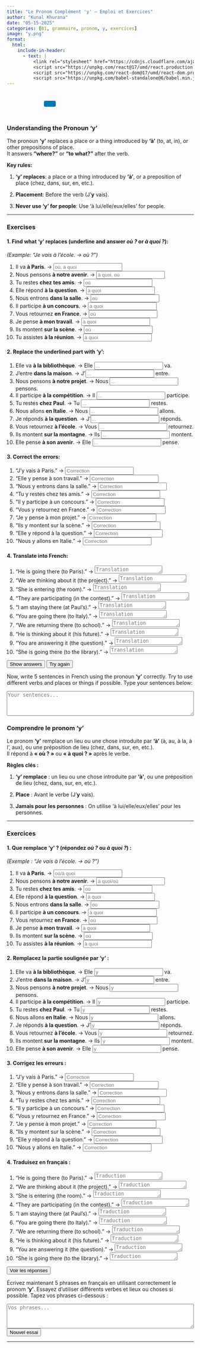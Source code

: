```yaml
---
title: "Le Pronom Complément 'y' – Emploi et Exercices"
author: "Kunal Khurana"
date: "05-15-2025"
categories: [B1, grammaire, pronom, y, exercices]
image: "y.png"
format:
  html:
    include-in-header:
      - text: |
          <link rel="stylesheet" href="https://cdnjs.cloudflare.com/ajax/libs/font-awesome/6.0.0/css/all.min.css">
          <script src="https://unpkg.com/react@17/umd/react.production.min.js"></script>
          <script src="https://unpkg.com/react-dom@17/umd/react-dom.production.min.js"></script>
          <script src="https://unpkg.com/babel-standalone@6/babel.min.js"></script>
---
```


::: {style="text-align: left; padding: 10px;"}
<a href="mailto:frenchwithkunal@gmail.com" target="_blank" style="margin: 0 10px; color: #000;"><i class="fas fa-envelope fa-lg"></i></a> <a href="https://www.instagram.com/frenchwithkunal" target="_blank" style="margin: 0 10px; color: #E1306C;"><i class="fab fa-instagram fa-lg"></i></a> <a href="https://frenchwithkunal.ca" target="_blank" style="margin: 0 10px; color: #0077b5;"><i class="fas fa-globe fa-lg"></i></a> <a href="https://whatsapp.com/channel/0029Vb57n2e7dmegpjYpyi3V" target="_blank" style="margin: 0 10px; color: #25D366;"><i class="fab fa-whatsapp fa-lg"></i></a> <button onclick="copyLink()" style="background-color: #0077b5; color: white; padding: 8px 16px; border: none; border-radius: 4px; cursor: pointer; margin-left: 10px;"> <i class="fas fa-copy"></i> </button> [Link copied!]{#copy-message style="margin-left: 10px; color: green; display: none;"}
:::

::: {#react-root}
:::

```{=html}
<script type="text/babel">
 const ProfilePage = () => {
  const { useState, useEffect } = React;
  const [redirectCounter, setRedirectCounter] = useState(4);
  const [isRedirecting, setIsRedirecting] = useState(false);

  const isFrench = document.documentElement.lang === "fr";

  const translations = {
    noAccess: isFrench 
      ? "Vous n'avez pas accès à cette page. Si vous pensez que vous avez accès, veuillez <a href='https://frenchwithkunal.ca/login.html'>vous connecter</a>."
      : "You don't have access to this page. If you think you have, kindly <a href='https://frenchwithkunal.ca/login.html'>login</a>.",
    subscribe: isFrench
      ? "Veuillez vous abonner pour obtenir l'accès."
      : "Please subscribe to gain access.",
    redirecting: isFrench
      ? `Redirection vers la page d'abonnement dans ${redirectCounter} secondes...`
      : `Redirecting to subscription page in ${redirectCounter} seconds...`
  };

  const refreshToken = async () => {
    const storedRefreshToken = localStorage.getItem("refreshToken");

    if (!storedRefreshToken) {
      window.location.href = "/login.html";
      return null;
    }

    try {
      const response = await fetch("https://frenchwithkunal-cdf6ea3f88ce.herokuapp.com/api/v1/auth/refresh-token", {
        method: "POST",
        headers: {
          "Content-Type": "application/json",
        },
        body: JSON.stringify({ refreshToken: storedRefreshToken }),
      });

      if (!response.ok) {
        localStorage.removeItem("accessToken");
        localStorage.removeItem("refreshToken");
        window.location.href = "/login.html";
        return null;
      }

      const data = await response.json();
      localStorage.setItem("accessToken", data.accessToken);
      return data.accessToken;
    } catch (error) {
      localStorage.removeItem("accessToken");
      localStorage.removeItem("refreshToken");
      window.location.href = "/login.html";
      return null;
    }
  };

  const fetchWithAuth = async (url, options = {}) => {
    let accessToken = localStorage.getItem("accessToken");

    options.headers = {
      ...options.headers,
      Authorization: `Bearer ${accessToken}`,
      "Content-Type": "application/json",
    };

    let response = await fetch(url, options);

    if (response.status === 401) {
      console.log("Access token expired, attempting to refresh...");

      // Refresh token
      accessToken = await refreshToken();

      if (!accessToken) return null;

      options.headers.Authorization = `Bearer ${accessToken}`;
      response = await fetch(url, options);
    }

    return response.json();
  };

  const showNoAccessMessage = () => {
    setIsRedirecting(true);
    
    const noAccessMessage = `
      <div style="text-align: center; padding: 20px;">
        <h2>${translations.noAccess}</h2>
        <p>${translations.subscribe}</p>
        <p>${translations.redirecting}</p>
      </div>
    `;
    document.body.innerHTML = noAccessMessage;
    
    // Start countdown and redirect
    const redirectInterval = setInterval(() => {
      setRedirectCounter((prev) => {
        const newCounter = prev - 1;
        if (newCounter <= 0) {
          clearInterval(redirectInterval);
          window.location.href = "https://learn.frenchwithkunal.ca/subscription";
        }
        
        // Update the countdown text
        const countdownElement = document.querySelector('p:last-child');
        if (countdownElement) {
          countdownElement.textContent = isFrench
            ? `Redirection vers la page d'abonnement dans ${newCounter} secondes...`
            : `Redirecting to subscription page in ${newCounter} seconds...`;
        }
        
        return newCounter;
      });
    }, 1000);
  };

  useEffect(() => {
    const storedToken = localStorage.getItem('accessToken');

    if(!storedToken) {
      showNoAccessMessage();
    } else {
      const fetchData = async() => {
        const data = await fetchWithAuth("https://frenchwithkunal-cdf6ea3f88ce.herokuapp.com/api/v1/auth/me", {
          method: "POST",
        });

        if (data && data.data && data.data.hasAccess) {
          console.log(data);
        } else {
          showNoAccessMessage();
        }
      };
      fetchData();
    }
  }, []);

  return (
    <div></div>
  );
};

ReactDOM.render(
  <ProfilePage />,
  document.getElementById('react-root')
);
 </script>
```

::: {.content-visible when-profile="english"}

### Understanding the Pronoun 'y'

The pronoun **'y'** replaces a place or a thing introduced by **'à'** (to, at, in), or other prepositions of place.  
It answers **"where?"** or **"to what?"** after the verb.

**Key rules:**

1. **'y' replaces**: a place or a thing introduced by **'à'**, or a preposition of place (chez, dans, sur, en, etc.).

2. **Placement**: Before the verb (J’**y** vais).

3. **Never use 'y' for people**: Use 'à lui/elle/eux/elles' for people.

---

### Exercises

#### 1. Find what 'y' replaces (underline and answer *où ?* or *à quoi ?*):
*(Example: "Je vais à l'école. → où ?")*

1. Il va **à Paris**. → <input type="text" placeholder="où, à quoi" oninput="checkAnswer(this, 'où')"><span style="margin-left:10px;"></span>
2. Nous pensons **à notre avenir**. → <input type="text" placeholder="à quoi, où" oninput="checkAnswer(this, 'à quoi')"><span style="margin-left:10px;"></span>
3. Tu restes **chez tes amis**. → <input type="text" placeholder="où" oninput="checkAnswer(this, 'où')"><span style="margin-left:10px;"></span>
4. Elle répond **à la question**. → <input type="text" placeholder="à quoi" oninput="checkAnswer(this, 'à quoi')"><span style="margin-left:10px;"></span>
5. Nous entrons **dans la salle**. → <input type="text" placeholder="où" oninput="checkAnswer(this, 'où')"><span style="margin-left:10px;"></span>
6. Il participe **à un concours**. → <input type="text" placeholder="à quoi" oninput="checkAnswer(this, 'à quoi')"><span style="margin-left:10px;"></span>
7. Vous retournez **en France**. → <input type="text" placeholder="où" oninput="checkAnswer(this, 'où')"><span style="margin-left:10px;"></span>
8. Je pense **à mon travail**. → <input type="text" placeholder="à quoi" oninput="checkAnswer(this, 'à quoi')"><span style="margin-left:10px;"></span>
9. Ils montent **sur la scène**. → <input type="text" placeholder="où" oninput="checkAnswer(this, 'où')"><span style="margin-left:10px;"></span>
10. Tu assistes **à la réunion**. → <input type="text" placeholder="à quoi" oninput="checkAnswer(this, 'à quoi')"><span style="margin-left:10px;"></span>

#### 2. Replace the underlined part with 'y':

1. Elle va **à la bibliothèque**. → Elle <input type="text" placeholder="..." oninput="checkAnswer(this, 'y')"> va.<span style="margin-left:10px;"></span>
2. J’entre **dans la maison**. → J’<input type="text" placeholder="..." oninput="checkAnswer(this, 'y')"> entre.<span style="margin-left:10px;"></span>
3. Nous pensons **à notre projet**. → Nous <input type="text" placeholder="..." oninput="checkAnswer(this, 'y')"> pensons.<span style="margin-left:10px;"></span>
4. Il participe **à la compétition**. → Il <input type="text" placeholder="..." oninput="checkAnswer(this, 'y')"> participe.<span style="margin-left:10px;"></span>
5. Tu restes **chez Paul**. → Tu <input type="text" placeholder="..." oninput="checkAnswer(this, 'y')"> restes.<span style="margin-left:10px;"></span>
6. Nous allons **en Italie**. → Nous <input type="text" placeholder="..." oninput="checkAnswer(this, 'y')"> allons.<span style="margin-left:10px;"></span>
7. Je réponds **à la question**. → J’<input type="text" placeholder="..." oninput="checkAnswer(this, 'y')"> réponds.<span style="margin-left:10px;"></span>
8. Vous retournez **à l’école**. → Vous <input type="text" placeholder="..." oninput="checkAnswer(this, 'y')"> retournez.<span style="margin-left:10px;"></span>
9. Ils montent **sur la montagne**. → Ils <input type="text" placeholder="..." oninput="checkAnswer(this, 'y')"> montent.<span style="margin-left:10px;"></span>
10. Elle pense **à son avenir**. → Elle <input type="text" placeholder="..." oninput="checkAnswer(this, 'y')"> pense.<span style="margin-left:10px;"></span>

#### 3. Correct the errors:

1. "J’y vais à Paris." → <input type="text" placeholder="Correction" oninput="checkAnswer(this, 'J’y vais.')"><span style="margin-left:10px;"></span>
2. "Elle y pense à son travail." → <input type="text" placeholder="Correction" oninput="checkAnswer(this, 'Elle y pense.')"><span style="margin-left:10px;"></span>
3. "Nous y entrons dans la salle." → <input type="text" placeholder="Correction" oninput="checkAnswer(this, 'Nous y entrons.')"><span style="margin-left:10px;"></span>
4. "Tu y restes chez tes amis." → <input type="text" placeholder="Correction" oninput="checkAnswer(this, 'Tu y restes.')"><span style="margin-left:10px;"></span>
5. "Il y participe à un concours." → <input type="text" placeholder="Correction" oninput="checkAnswer(this, 'Il y participe.')"><span style="margin-left:10px;"></span>
6. "Vous y retournez en France." → <input type="text" placeholder="Correction" oninput="checkAnswer(this, 'Vous y retournez.')"><span style="margin-left:10px;"></span>
7. "Je y pense à mon projet." → <input type="text" placeholder="Correction" oninput="checkAnswer(this, 'J’y pense.')"><span style="margin-left:10px;"></span>
8. "Ils y montent sur la scène." → <input type="text" placeholder="Correction" oninput="checkAnswer(this, 'Ils y montent.')"><span style="margin-left:10px;"></span>
9. "Elle y répond à la question." → <input type="text" placeholder="Correction" oninput="checkAnswer(this, 'Elle y répond.')"><span style="margin-left:10px;"></span>
10. "Nous y allons en Italie." → <input type="text" placeholder="Correction" oninput="checkAnswer(this, 'Nous y allons.')"><span style="margin-left:10px;"></span>

#### 4. Translate into French:

1. "He is going there (to Paris)." → <textarea placeholder="Translation" rows="1" oninput="checkTranslation(this, 'Il y va.')"></textarea><span style="margin-left:10px;"></span>
2. "We are thinking about it (the project)." → <textarea placeholder="Translation" rows="1" oninput="checkTranslation(this, 'Nous y pensons.')"></textarea><span style="margin-left:10px;"></span>
3. "She is entering (the room)." → <textarea placeholder="Translation" rows="1" oninput="checkTranslation(this, 'Elle y entre.')"></textarea><span style="margin-left:10px;"></span>
4. "They are participating (in the contest)." → <textarea placeholder="Translation" rows="1" oninput="checkTranslation(this, 'Ils y participent.')"></textarea><span style="margin-left:10px;"></span>
5. "I am staying there (at Paul’s)." → <textarea placeholder="Translation" rows="1" oninput="checkTranslation(this, 'J’y reste.')"></textarea><span style="margin-left:10px;"></span>
6. "You are going there (to Italy)." → <textarea placeholder="Translation" rows="1" oninput="checkTranslation(this, 'Tu y vas.')"></textarea><span style="margin-left:10px;"></span>
7. "We are returning there (to school)." → <textarea placeholder="Translation" rows="1" oninput="checkTranslation(this, 'Nous y retournons.')"></textarea><span style="margin-left:10px;"></span>
8. "He is thinking about it (his future)." → <textarea placeholder="Translation" rows="1" oninput="checkTranslation(this, 'Il y pense.')"></textarea><span style="margin-left:10px;"></span>
9. "You are answering it (the question)." → <textarea placeholder="Translation" rows="1" oninput="checkTranslation(this, 'Tu y réponds.')"></textarea><span style="margin-left:10px;"></span>
10. "She is going there (to the library)." → <textarea placeholder="Translation" rows="1" oninput="checkTranslation(this, 'Elle y va.')"></textarea><span style="margin-left:10px;"></span>

<button onclick="showAnswers()">Show answers</button>
<button onclick="refreshPage()">Try again</button>

<p>
Now, write 5 sentences in French using the pronoun <strong>'y'</strong> correctly. Try to use different verbs and places or things if possible. Type your sentences below:
</p>
<textarea rows="4" style="width:100%;" placeholder="Your sentences..."></textarea>


:::

::: {.content-visible when-profile="french"}

### Comprendre le pronom 'y'

Le pronom **'y'** remplace un lieu ou une chose introduite par **'à'** (à, au, à la, à l’, aux), ou une préposition de lieu (chez, dans, sur, en, etc.).  
Il répond à **« où ? »** ou **« à quoi ? »** après le verbe.

**Règles clés :**

1. **'y' remplace** : un lieu ou une chose introduite par **'à'**, ou une préposition de lieu (chez, dans, sur, en, etc.).

2. **Place** : Avant le verbe (J’**y** vais).

3. **Jamais pour les personnes** : On utilise 'à lui/elle/eux/elles' pour les personnes.

---

### Exercices

#### 1. Que remplace 'y' ? (répondez *où ?* ou *à quoi ?*) :
*(Exemple : "Je vais à l'école. → où ?")*

1. Il va **à Paris**. → <input type="text" placeholder="où/à quoi" oninput="checkAnswer(this, 'où')"><span style="margin-left:10px;"></span>
2. Nous pensons **à notre avenir**. → <input type="text" placeholder="à quoi/où" oninput="checkAnswer(this, 'à quoi')"><span style="margin-left:10px;"></span>
3. Tu restes **chez tes amis**. → <input type="text" placeholder="où" oninput="checkAnswer(this, 'où')"><span style="margin-left:10px;"></span>
4. Elle répond **à la question**. → <input type="text" placeholder="à quoi" oninput="checkAnswer(this, 'à quoi')"><span style="margin-left:10px;"></span>
5. Nous entrons **dans la salle**. → <input type="text" placeholder="où" oninput="checkAnswer(this, 'où')"><span style="margin-left:10px;"></span>
6. Il participe **à un concours**. → <input type="text" placeholder="à quoi" oninput="checkAnswer(this, 'à quoi')"><span style="margin-left:10px;"></span>
7. Vous retournez **en France**. → <input type="text" placeholder="où" oninput="checkAnswer(this, 'où')"><span style="margin-left:10px;"></span>
8. Je pense **à mon travail**. → <input type="text" placeholder="à quoi" oninput="checkAnswer(this, 'à quoi')"><span style="margin-left:10px;"></span>
9. Ils montent **sur la scène**. → <input type="text" placeholder="où" oninput="checkAnswer(this, 'où')"><span style="margin-left:10px;"></span>
10. Tu assistes **à la réunion**. → <input type="text" placeholder="à quoi" oninput="checkAnswer(this, 'à quoi')"><span style="margin-left:10px;"></span>

#### 2. Remplacez la partie soulignée par 'y' :

1. Elle va **à la bibliothèque**. → Elle <input type="text" placeholder="y" oninput="checkAnswer(this, 'y')"> va.<span style="margin-left:10px;"></span>
2. J’entre **dans la maison**. → J’<input type="text" placeholder="y" oninput="checkAnswer(this, 'y')"> entre.<span style="margin-left:10px;"></span>
3. Nous pensons **à notre projet**. → Nous <input type="text" placeholder="y" oninput="checkAnswer(this, 'y')"> pensons.<span style="margin-left:10px;"></span>
4. Il participe **à la compétition**. → Il <input type="text" placeholder="y" oninput="checkAnswer(this, 'y')"> participe.<span style="margin-left:10px;"></span>
5. Tu restes **chez Paul**. → Tu <input type="text" placeholder="y" oninput="checkAnswer(this, 'y')"> restes.<span style="margin-left:10px;"></span>
6. Nous allons **en Italie**. → Nous <input type="text" placeholder="y" oninput="checkAnswer(this, 'y')"> allons.<span style="margin-left:10px;"></span>
7. Je réponds **à la question**. → J’<input type="text" placeholder="y" oninput="checkAnswer(this, 'y')"> réponds.<span style="margin-left:10px;"></span>
8. Vous retournez **à l’école**. → Vous <input type="text" placeholder="y" oninput="checkAnswer(this, 'y')"> retournez.<span style="margin-left:10px;"></span>
9. Ils montent **sur la montagne**. → Ils <input type="text" placeholder="y" oninput="checkAnswer(this, 'y')"> montent.<span style="margin-left:10px;"></span>
10. Elle pense **à son avenir**. → Elle <input type="text" placeholder="y" oninput="checkAnswer(this, 'y')"> pense.<span style="margin-left:10px;"></span>

#### 3. Corrigez les erreurs :

1. "J’y vais à Paris." → <input type="text" placeholder="Correction" oninput="checkAnswer(this, 'J’y vais.')"><span style="margin-left:10px;"></span>
2. "Elle y pense à son travail." → <input type="text" placeholder="Correction" oninput="checkAnswer(this, 'Elle y pense.')"><span style="margin-left:10px;"></span>
3. "Nous y entrons dans la salle." → <input type="text" placeholder="Correction" oninput="checkAnswer(this, 'Nous y entrons.')"><span style="margin-left:10px;"></span>
4. "Tu y restes chez tes amis." → <input type="text" placeholder="Correction" oninput="checkAnswer(this, 'Tu y restes.')"><span style="margin-left:10px;"></span>
5. "Il y participe à un concours." → <input type="text" placeholder="Correction" oninput="checkAnswer(this, 'Il y participe.')"><span style="margin-left:10px;"></span>
6. "Vous y retournez en France." → <input type="text" placeholder="Correction" oninput="checkAnswer(this, 'Vous y retournez.')"><span style="margin-left:10px;"></span>
7. "Je y pense à mon projet." → <input type="text" placeholder="Correction" oninput="checkAnswer(this, 'J’y pense.')"><span style="margin-left:10px;"></span>
8. "Ils y montent sur la scène." → <input type="text" placeholder="Correction" oninput="checkAnswer(this, 'Ils y montent.')"><span style="margin-left:10px;"></span>
9. "Elle y répond à la question." → <input type="text" placeholder="Correction" oninput="checkAnswer(this, 'Elle y répond.')"><span style="margin-left:10px;"></span>
10. "Nous y allons en Italie." → <input type="text" placeholder="Correction" oninput="checkAnswer(this, 'Nous y allons.')"><span style="margin-left:10px;"></span>

#### 4. Traduisez en français :

1. "He is going there (to Paris)." → <textarea placeholder="Traduction" rows="1" oninput="checkTranslation(this, 'Il y va.')"></textarea><span style="margin-left:10px;"></span>
2. "We are thinking about it (the project)." → <textarea placeholder="Traduction" rows="1" oninput="checkTranslation(this, 'Nous y pensons.')"></textarea><span style="margin-left:10px;"></span>
3. "She is entering (the room)." → <textarea placeholder="Traduction" rows="1" oninput="checkTranslation(this, 'Elle y entre.')"></textarea><span style="margin-left:10px;"></span>
4. "They are participating (in the contest)." → <textarea placeholder="Traduction" rows="1" oninput="checkTranslation(this, 'Ils y participent.')"></textarea><span style="margin-left:10px;"></span>
5. "I am staying there (at Paul’s)." → <textarea placeholder="Traduction" rows="1" oninput="checkTranslation(this, 'J’y reste.')"></textarea><span style="margin-left:10px;"></span>
6. "You are going there (to Italy)." → <textarea placeholder="Traduction" rows="1" oninput="checkTranslation(this, 'Tu y vas.')"></textarea><span style="margin-left:10px;"></span>
7. "We are returning there (to school)." → <textarea placeholder="Traduction" rows="1" oninput="checkTranslation(this, 'Nous y retournons.')"></textarea><span style="margin-left:10px;"></span>
8. "He is thinking about it (his future)." → <textarea placeholder="Traduction" rows="1" oninput="checkTranslation(this, 'Il y pense.')"></textarea><span style="margin-left:10px;"></span>
9. "You are answering it (the question)." → <textarea placeholder="Traduction" rows="1" oninput="checkTranslation(this, 'Tu y réponds.')"></textarea><span style="margin-left:10px;"></span>
10. "She is going there (to the library)." → <textarea placeholder="Traduction" rows="1" oninput="checkTranslation(this, 'Elle y va.')"></textarea><span style="margin-left:10px;"></span>

<button onclick="showAnswers()">Voir les réponses</button>

<p>
Écrivez maintenant 5 phrases en français en utilisant correctement le pronom <strong>'y'</strong>. Essayez d’utiliser différents verbes et lieux ou choses si possible. Tapez vos phrases ci-dessous :
</p>
<textarea rows="4" style="width:100%;" placeholder="Vos phrases..."></textarea>
<button onclick="refreshPage()">Nouvel essai</button>


:::

<script>
function checkAnswer(input, correctAnswer) {
    const span = input.nextElementSibling;
    if (input.value.trim().toLowerCase() === correctAnswer.toLowerCase()) {
        span.textContent = "✓ Correct";
        span.style.color = "green";
    } else {
        span.textContent = "";
    }
}

function checkTranslation(textarea, correctTranslation) {
    const span = textarea.nextElementSibling;
    if (textarea.value.trim().toLowerCase() === correctTranslation.toLowerCase()) {
        span.textContent = "✓ Correct";
        span.style.color = "green";
    } else {
        span.textContent = "";
    }
}

function showAnswers() {
    document.querySelectorAll('input[type="text"], textarea').forEach(el => {
        const correct = el.getAttribute('oninput')?.match(/'([^']+)'/)?.[1];
        if (correct) {
            const span = el.nextElementSibling;
            span.textContent = `Réponse : ${correct}`;
            span.style.color = "blue";
        }
    });
}

function refreshPage() {
    location.reload();
}
</script>

---
